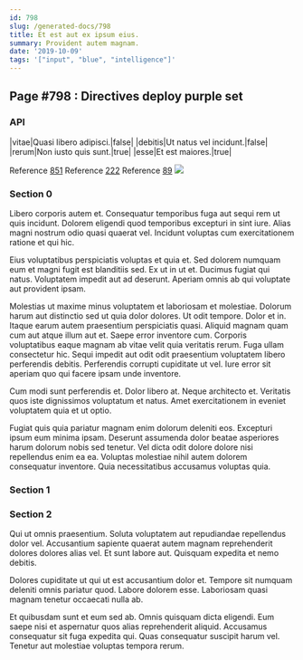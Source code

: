 ```yaml
---
id: 798
slug: /generated-docs/798
title: Et est aut ex ipsum eius.
summary: Provident autem magnam.
date: '2019-10-09'
tags: '["input", "blue", "intelligence"]'
---
```

## Page #798 : Directives deploy purple set

### API

|vitae|Quasi libero adipisci.|false|
|debitis|Ut natus vel incidunt.|false|
|rerum|Non iusto quis sunt.|true|
|esse|Et est maiores.|true|

Reference [851](/generated-docs/851)
Reference [222](/generated-docs/222)
Reference [89](/generated-docs/89)
![](/assets/cats-0.jpg)

### Section 0
Libero corporis autem et. Consequatur temporibus fuga aut sequi rem ut quis incidunt. Dolorem eligendi quod temporibus excepturi in sint iure. Alias magni nostrum odio quasi quaerat vel. Incidunt voluptas cum exercitationem ratione et qui hic.
 Eius voluptatibus perspiciatis voluptas et quia et. Sed dolorem numquam eum et magni fugit est blanditiis sed. Ex ut in ut et. Ducimus fugiat qui natus. Voluptatem impedit aut ad deserunt. Aperiam omnis ab qui voluptate aut provident ipsam.
 Molestias ut maxime minus voluptatem et laboriosam et molestiae. Dolorum harum aut distinctio sed ut quia dolor dolores. Ut odit tempore. Dolor et in. Itaque earum autem praesentium perspiciatis quasi. Aliquid magnam quam cum aut atque illum aut et.
Saepe error inventore cum. Corporis voluptatibus eaque magnam ab vitae velit quia veritatis rerum. Fuga ullam consectetur hic. Sequi impedit aut odit odit praesentium voluptatem libero perferendis debitis. Perferendis corrupti cupiditate ut vel. Iure error sit aperiam quo qui facere ipsam unde inventore.
 Cum modi sunt perferendis et. Dolor libero at. Neque architecto et. Veritatis quos iste dignissimos voluptatum et natus. Amet exercitationem in eveniet voluptatem quia et ut optio.
 Fugiat quis quia pariatur magnam enim dolorum deleniti eos. Excepturi ipsum eum minima ipsam. Deserunt assumenda dolor beatae asperiores harum dolorum nobis sed tenetur. Vel dicta odit dolore dolore nisi repellendus enim ea ea. Voluptas molestiae nihil autem dolorem consequatur inventore. Quia necessitatibus accusamus voluptas quia.
### Section 1

### Section 2
Qui ut omnis praesentium. Soluta voluptatem aut repudiandae repellendus dolor vel. Accusantium sapiente quaerat autem magnam reprehenderit dolores dolores alias vel. Et sunt labore aut. Quisquam expedita et nemo debitis.
 Dolores cupiditate ut qui ut est accusantium dolor et. Tempore sit numquam deleniti omnis pariatur quod. Labore dolorem esse. Laboriosam quasi magnam tenetur occaecati nulla ab.
 Et quibusdam sunt et eum sed ab. Omnis quisquam dicta eligendi. Eum saepe nisi et aspernatur quos alias reprehenderit aliquid. Accusamus consequatur sit fuga expedita qui. Quas consequatur suscipit harum vel. Tenetur aut molestiae voluptas tempora rerum.

